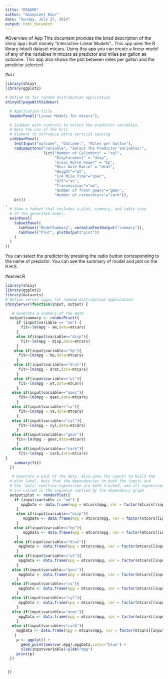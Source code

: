 ```yaml
---
title: "README"
author: "Amanpreet Kaur"
date: "Sunday, July 27, 2014"
output: html_document
---
```

#Overview of App
This document provides the bried description of the shiny app i built namely "Interactive Linear Models"..
This app uses the R library inbuilt dataset mtcars.
Using this app you can create a linear model of any of the variables in mtcars as predictor and miles per gallon as outcome.
This app also shows the plot between miles per gallon and the predictor selected.

#ui.r
```r
library(shiny)
library(ggplot2)

# Define UI for random distribution application 
shinyUI(pageWithSidebar(

  # Application title
  headerPanel("Linear Models for mtcars"),

  # Sidebar with controls to select the predictor variables.
  # Note the use of the br()
  # element to introduce extra vertical spacing
  sidebarPanel(
    textInput("outcome", "Outcome:", "Miles per Gallon"),
    radioButtons("variable", "Select the Predictor Variables:",
                 list("Number of Cylinders" = "cyl",
                      "Displacement" = "disp",
                      "Gross Horse Power" = "hp",
                      "Rear Axle Ratio" = "drat",
                      "Weight"="wt",
                      "1/4 Mile Time"="qsec",
                      "V/S"="vs",
                      "Transmission"="am",
                      "Number of front gears"="gear",
                      "Number of carburetors"="carb")),
    br())
,
  # Show a tabset that includes a plot, summary, and table view
  # of the generated model.
  mainPanel(
    tabsetPanel(
      tabPanel("ModelSummary", verbatimTextOutput("summary")),
      tabPanel("Plot", plotOutput("plot"))
    )
  )
))
```
You can select the predictor by pressing the radio button corresponding to the name of predictor.
You can see the summary of model and plot on the R.H.S.

#server.R
```r
library(shiny)
library(ggplot2)
library(datasets)
# Define server logic for random distribution application
shinyServer(function(input, output) {

   # Generate a summary of the data
  output$summary <- renderPrint({
     if (input$variable == "am") {
       fit<-lm(mpg ~ am,data=mtcars)
     }
     else if(input$variable=="disp"){
       fit<-lm(mpg ~ disp,data=mtcars)
     }
    else if(input$variable=="hp"){
      fit<-lm(mpg ~ hp,data=mtcars)
     }
    else if(input$variable=="drat"){
      fit<-lm(mpg ~ drat,data=mtcars)
     }
    else if(input$variable=="wt"){
      fit<-lm(mpg ~ wt,data=mtcars)
     }
   else if(input$variable=="qsec"){
      fit<-lm(mpg ~ qsec,data=mtcars)
     }
   else if(input$variable=="vs"){
      fit<-lm(mpg ~ vs,data=mtcars)
     }
   else if(input$variable=="cyl"){
      fit<-lm(mpg ~ cyl,data=mtcars)
     }
   else if(input$variable=="gear"){
     fit<-lm(mpg ~ gear,data=mtcars)
     }
   else if(input$variable=="carb"){
      fit<-lm(mpg ~ carb,data=mtcars)
}
    summary(fit)
  })

   # Generate a plot of the data. Also uses the inputs to build the 
  # plot label. Note that the dependencies on both the inputs and
  # the 'data' reactive expression are both tracked, and all expressions 
  # are called in the sequence implied by the dependency graph
  output$plot <- renderPlot({
    if (input$variable == "am") {
       mpgData <- data.frame(mpg = mtcars$mpg, var = factor(mtcars[[input$variable]], labels = c("Automatic", "Manual")))
     }
     else if(input$variable=="disp"){
        mpgData <- data.frame(mpg = mtcars$mpg, var = factor(mtcars[[input$variable]]))
     }
    else if(input$variable=="hp"){
        mpgData <- data.frame(mpg = mtcars$mpg, var = factor(mtcars[[input$variable]]))
     }
    else if(input$variable=="drat"){
      mpgData <- data.frame(mpg = mtcars$mpg, var = factor(mtcars[[input$variable]]))
     }
    else if(input$variable=="wt"){
      mpgData <- data.frame(mpg = mtcars$mpg, var = factor(mtcars[[input$variable]]))
     }
   else if(input$variable=="qsec"){
      mpgData <- data.frame(mpg = mtcars$mpg, var = factor(mtcars[[input$variable]]))
     }
   else if(input$variable=="vs"){
      mpgData <- data.frame(mpg = mtcars$mpg, var = factor(mtcars[[input$variable]]))
     }
   else if(input$variable=="cyl"){
      mpgData <- data.frame(mpg = mtcars$mpg, var = factor(mtcars[[input$variable]]))
     }
   else if(input$variable=="gear"){
      mpgData <- data.frame(mpg = mtcars$mpg, var = factor(mtcars[[input$variable]]))
     }
   else if(input$variable=="carb"){
     mpgData <- data.frame(mpg = mtcars$mpg, var = factor(mtcars[[input$variable]]))
    }
     p <- ggplot() + 
       geom_point(aes(var,mpg),mpgData,color="blue") + 
       xlab(input$variable)+ylab("mpg")
     print(p)
  })


 })
```
